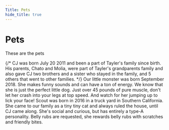 ```yaml
---
Title: Pets
hide_title: true
---
```




# Pets

These are the pets

<div className="container">
  <div className="grid grid-cols-2 justify-center gap-8">
    {/* <PetCard
    name="CJ"
    href="/docs/pets/cj"
    image="/img/cj.png"
  >
    CJ was born July 20 2011 and been a part of Tayler's family since birth.
    His parents, Chato and Molia, were part of Tayler's grandparents family
    and also gave CJ two brothers and a sister who stayed in the family, and
    5 others that went to other families.
  </PetCard> */}
    <PetCard
      name="Olympia"
      href="/docs/pets/olympia"
      image="/img/olympia.jpg"
      breed={getPetData("Olympia", "breed")}
      birthday={getPetData("Olympia", "birthday")}
    >
      Our little monster was born September 2018. She makes funny sounds and can
      have a ton of energy. We know that she is just the perfect little dog.
      Just over 45 pounds of pure muscle, don't let her crash into your legs at
      top speed. And watch for her jumping up to lick your face!
    </PetCard>
    <PetCard
      name="Scout"
      href="/docs/pets/scout"
      image="/img/scout.jpg"
      breed={getPetData("Scout", "breed")}
      birthday={getPetData("Scout", "birthday")}
    >
      Scout was born in 2016 in a truck yard in Southern California. She came to
      our family as a tiny tiny cat and always ruled the house, until CJ came
      along. She's social and curious, but has entirely a type-A personality.
      Belly rubs are requested, she rewards belly rubs with scratches and
      friendly bites.
    </PetCard>
  </div>
</div>
